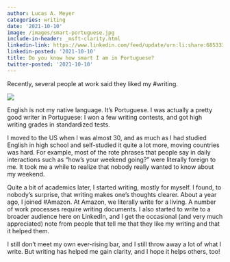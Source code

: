 ```yaml
---
author: Lucas A. Meyer
categories: writing
date: '2021-10-10'
image: /images/smart-portuguese.jpg
include-in-header: _msft-clarity.html
linkedin-link: https://www.linkedin.com/feed/update/urn:li:share:6853333112810815488
linkedin-posted: '2021-10-10'
title: Do you know how smart I am in Portuguese?
twitter-posted: '2021-10-10'
---
```


Recently, several people at work said they liked my #writing. 

![](/images/smart-portuguese.jpg)

English is not my native language. It's Portuguese. I was actually a pretty good writer in Portuguese: I won a few writing contests, and got high writing grades in standardized tests.

I moved to the US when I was almost 30, and as much as I had studied English in high school and self-studied it quite a lot more, moving countries was hard. For example, most of the rote phrases that people say in daily interactions such as "how's your weekend going?" were literally foreign to me. It took me a while to realize that nobody really wanted to know about my weekend.

Quite a bit of academics later, I started writing, mostly for myself. I found, to nobody's surprise, that writing makes one's thoughts clearer. About a year ago, I joined #Amazon. At Amazon, we literally write for a living. A number of work processes require writing documents. I also started to write to a broader audience here on LinkedIn, and I get the occasional (and very much appreciated) note from people that tell me that they like my writing and that it helped them.

I still don't meet my own ever-rising bar, and I still throw away a lot of what I write. But writing has helped me gain clarity, and I hope it helps others, too!

